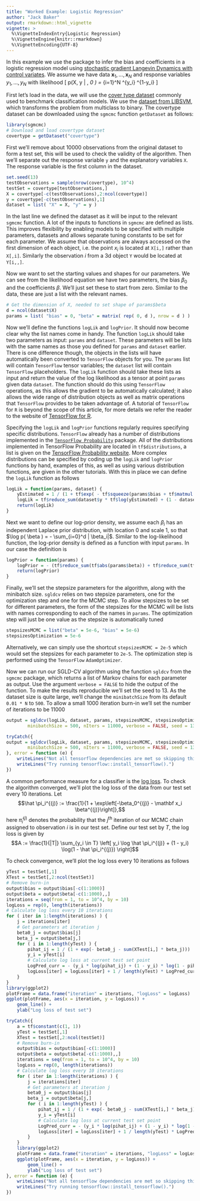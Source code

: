 ```yaml
---
title: "Worked Example: Logistic Regression"
author: "Jack Baker"
output: rmarkdown::html_vignette
vignette: >
  %\VignetteIndexEntry{Logistic Regression}
  %\VignetteEngine{knitr::rmarkdown}
  %\VignetteEncoding{UTF-8}
---
```


In this example we use the package to infer the bias and coefficients in a logistic regression model using [stochastic gradient Langevin Dynamics with control variates](https://arxiv.org/pdf/1706.05439.pdf). We assume we have data $\mathbf x_1, \dots, \mathbf x_N$ and response variables $y_1, \dots, y_N$ with likelihood
\[
    p(\mathbf X, \mathbf y | \beta, \beta_0 ) = \prod_{i=1}^N \left[ \frac{1}{1+e^{-\beta_0 + \mathbf x_i \beta}} \right]^{y_i} \left[ 1 - \frac{1}{1+e^{-\beta_0 + \mathbf x_i \beta}} \right]^{1-y_i}
\]

First let's load in the data, we will use the [cover type dataset](https://archive.ics.uci.edu/ml/datasets/covertype) commonly used to benchmark classification models. We use the [dataset from LIBSVM](https://www.csie.ntu.edu.tw/~cjlin/libsvmtools/datasets/binary.html), which transforms the problem from multiclass to binary. The covertype dataset can be downloaded using the `sgmcmc` function `getDataset` as follows:
```r
library(sgmcmc)
# Download and load covertype dataset
covertype = getDataset("covertype")
```

First we'll remove about 10000 observations from the original dataset to form a test set, this will be used to check the validity of the algorithm. Then we'll separate out the response variable `y` and the explanatory variables `X`. The response variable is the first column in the dataset.
```r
set.seed(13)
testObservations = sample(nrow(covertype), 10^4)
testSet = covertype[testObservations,]
X = covertype[-c(testObservations),2:ncol(covertype)]
y = covertype[-c(testObservations),1]
dataset = list( "X" = X, "y" = y )
```
In the last line we defined the dataset as it will be input to the relevant `sgmcmc` function. A lot of the inputs to functions in `sgmcmc` are defined as lists. This improves flexibility by enabling models to be specified with multiple parameters, datasets and allows separate tuning constants to be set for each parameter. We assume that observations are always accessed on the first dimension of each object, i.e. the point $x_i$ is located at `X[i,]` rather than `X[,i]`. Similarly the observation $i$ from a 3d object `Y` would be located at `Y[i,,]`.

Now we want to set the starting values and shapes for our parameters. We can see from the likelihood equation we have two parameters, the bias $\beta_0$ and the coefficients $\beta$. We'll just set these to start from zero. Similar to the data, these are just a list with the relevant names.
```r
# Get the dimension of X, needed to set shape of params$beta
d = ncol(dataset$X)
params = list( "bias" = 0, "beta" = matrix( rep( 0, d ), nrow = d ) )
```

Now we'll define the functions `logLik` and `logPrior`. It should now become clear why the list names come in handy. The function `logLik` should take two parameters as input: `params` and `dataset`. These parameters will be lists with the same names as those you defined for `params` and `dataset` earlier. There is one difference though, the objects in the lists will have automatically been converted to `TensorFlow` objects for you. The `params` list will contain `TensorFlow` tensor variables; the `dataset` list will contain `TensorFlow` placeholders. The `logLik` function should take these lists as input and return the value of the log likelihood as a tensor at point `params` given data `dataset`. The function should do this using `TensorFlow` operations, as this allows the gradient to be automatically calculated; it also allows the wide range of distribution objects as well as matrix operations that `TensorFlow` provides to be taken advantage of. A tutorial of `TensorFlow` for `R` is beyond the scope of this article, for more details we refer the reader to the website of [TensorFlow for R](https://tensorflow.rstudio.com/). 

Specifying the `logLik` and `logPrior` functions regularly requires specifying specific distributions. `TensorFlow` already has a number of distributions implemented in the [`TensorFlow Probability`](https://www.tensorflow.org/probability/) package. All of the distributions implemented in TensorFlow Probability are located in `tf$distributions`, a list is given on the [TensorFlow Probability website](https://www.tensorflow.org/probability/api_docs/python/tfp/distributions). More complex distributions can be specified by coding up the `logLik` and `logPrior` functions by hand, examples of this, as well as using various distribution functions, are given in the other tutorials. With this in place we can define the `logLik` function as follows
```r
logLik = function(params, dataset) {
    yEstimated = 1 / (1 + tf$exp( - tf$squeeze(params$bias + tf$matmul(dataset$X, params$beta))))
    logLik = tf$reduce_sum(dataset$y * tf$log(yEstimated) + (1 - dataset$y) * tf$log(1 - yEstimated))
    return(logLik)
}
```

Next we want to define our log-prior density, we assume each $\beta_i$ has an independent Laplace prior distribution, with location 0 and scale 1, so that $\log p( \beta ) = - \sum_{i=0}^d | \beta_i|$. Similar to the log-likelihood function, the log-prior density is defined as a function with input `params`. In our case the definition is
```r
logPrior = function(params) {
    logPrior = - (tf$reduce_sum(tf$abs(params$beta)) + tf$reduce_sum(tf$abs(params$bias)))
    return(logPrior)
}
```

Finally, we'll set the stepsize parameters for the algorithm, along with the minibatch size. `sgldcv` relies on two stepsize parameters, one for the optimization step and one for the MCMC step. To allow stepsizes to be set for different parameters, the form of the stepsizes for the MCMC will be lists with names corresponding to each of the names in `params`. The optimization step will just be one value as the stepsize is automatically tuned
```r
stepsizesMCMC = list("beta" = 5e-6, "bias" = 5e-6)
stepsizesOptimization = 5e-6
```
Alternatively, we can simply use the shortcut `stepsizesMCMC = 2e-5` which would set the stepsizes for each parameter to `2e-5`. The optimization step is performed using the `TensorFlow` `AdamOptimizer`.

Now we can run our SGLD-CV algorithm using the function `sgldcv` from the `sgmcmc` package, which returns a list of Markov chains for each parameter as output. Use the argument `verbose = FALSE` to hide the output of the function. To make the results reproducible we'll set the seed to 13. As the dataset size is quite large, we'll change the `minibatchSize` from its default `0.01 * N` to `500`. To allow a small 1000 iteration burn-in we'll set the number of iterations to be 11000
```r
output = sgldcv(logLik, dataset, params, stepsizesMCMC, stepsizesOptimization, logPrior = logPrior, 
        minibatchSize = 500, nIters = 11000, verbose = FALSE, seed = 13 ) 
```

```r
tryCatch({
output = sgldcv(logLik, dataset, params, stepsizesMCMC, stepsizesOptimization, logPrior = logPrior, 
        minibatchSize = 500, nIters = 11000, verbose = FALSE, seed = 13 ) 
}, error = function (e) { 
    writeLines("Not all tensorflow dependencies are met so skipping this...")
    writeLines("Try running tensorflow::install_tensorflow().")
})
```

A common performance measure for a classifier is the [log loss](https://www.kaggle.com/wiki/LogLoss). To check the algorithm converged, we'll plot the log loss of the data from our test set every 10 iterations. Let $$\hat \pi_i^{(j)} := \frac{1}{1 + \exp\left[-\beta_0^{(j)} - \mathbf x_i \beta^{(j)}\right]},$$
here $\hat \pi_i^{(j)}$ denotes the probability that the $j^{\text{th}}$ iteration of our MCMC chain assigned to observation $i$ is in our test set. Define our test set by $T$, the log loss is given by
$$A := \frac{1}{|T|} \sum_{y_i \in T} \left[ y_i \log \hat \pi_i^{(j)} + (1 - y_i) \log(1 - \hat \pi_i^{(j)}) \right]$$

To check convergence, we'll plot the log loss every 10 iterations as follows
```r
yTest = testSet[,1]
XTest = testSet[,2:ncol(testSet)]
# Remove burn-in
output$bias = output$bias[-c(1:1000)]
output$beta = output$beta[-c(1:1000),,]
iterations = seq(from = 1, to = 10^4, by = 10)
logLoss = rep(0, length(iterations))
# Calculate log loss every 10 iterations
for ( iter in 1:length(iterations) ) {
    j = iterations[iter]
    # Get parameters at iteration j
    beta0_j = output$bias[j]
    beta_j = output$beta[j,]
    for ( i in 1:length(yTest) ) {
        pihat_ij = 1 / (1 + exp(- beta0_j - sum(XTest[i,] * beta_j)))
        y_i = yTest[i]
        # Calculate log loss at current test set point
        LogPred_curr = - (y_i * log(pihat_ij) + (1 - y_i) * log(1 - pihat_ij))
        logLoss[iter] = logLoss[iter] + 1 / length(yTest) * LogPred_curr
    }
}
library(ggplot2)
plotFrame = data.frame("iteration" = iterations, "logLoss" = logLoss)
ggplot(plotFrame, aes(x = iteration, y = logLoss)) +
    geom_line() +
    ylab("Log loss of test set")
```

```r
tryCatch({
    a = tf$constant(c(1, 1))
    yTest = testSet[,1]
    XTest = testSet[,2:ncol(testSet)]
    # Remove burn-in
    output$bias = output$bias[-c(1:1000)]
    output$beta = output$beta[-c(1:1000),,]
    iterations = seq(from = 1, to = 10^4, by = 10)
    logLoss = rep(0, length(iterations))
    # Calculate log loss every 10 iterations
    for ( iter in 1:length(iterations) ) {
        j = iterations[iter]
        # Get parameters at iteration j
        beta0_j = output$bias[j]
        beta_j = output$beta[j,]
        for ( i in 1:length(yTest) ) {
            pihat_ij = 1 / (1 + exp(- beta0_j - sum(XTest[i,] * beta_j)))
            y_i = yTest[i]
            # Calculate log loss at current test set point
            LogPred_curr = - (y_i * log(pihat_ij) + (1 - y_i) * log(1 - pihat_ij))
            logLoss[iter] = logLoss[iter] + 1 / length(yTest) * LogPred_curr
        }
    }
    library(ggplot2)
    plotFrame = data.frame("iteration" = iterations, "logLoss" = logLoss)
    ggplot(plotFrame, aes(x = iteration, y = logLoss)) +
        geom_line() +
        ylab("Log loss of test set")
}, error = function (e) { 
    writeLines("Not all tensorflow dependencies are met so skipping this...")
    writeLines("Try running tensorflow::install_tensorflow().")
})
```
